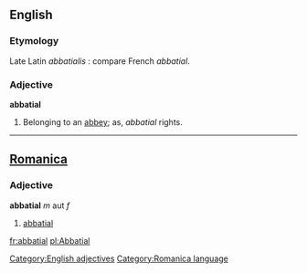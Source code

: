 ==English==

===Etymology===
Late Latin ''abbatialis'' : compare French ''abbatial''.

===Adjective===
'''abbatial'''
#Belonging to an [[abbey]]; as, ''abbatial'' rights.

----
==[[Romanica]]==

===Adjective===
<b>abbatial</b> ''m'' aut ''f''
#[[abbatial]]

[[fr:abbatial]]
[[pl:Abbatial]]

[[Category:English adjectives]]
[[Category:Romanica language]]